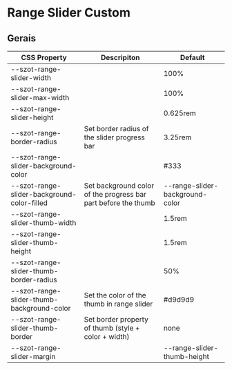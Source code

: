 <!-- Badge.stories.mdx -->


<Meta title="Components/FormFields/RangeSlider/Custom" />

# Range Slider Custom

## Gerais

| CSS Property                                | Descripiton                                                    | Default                         |
| ------------------------------------------- | -------------------------------------------------------------- | ------------------------------- |
| --szot-range-slider-width                   |                                                                | 100%                            |
| --szot-range-slider-max-width               |                                                                | 100%                            |
| --szot-range-slider-height                  |                                                                | 0.625rem                        |
| --szot-range-border-radius                  | Set border radius of the slider progress bar                   |  3.25rem                        |
| --szot-range-slider-background-color        |                                                                |  #333                           |
| --szot-range-slider-background-color-filled | Set background color of the progress bar part before the thumb | --range-slider-background-color |
| --szot-range-slider-thumb-width             |                                                                |  1.5rem                         |
| --szot-range-slider-thumb-height            |                                                                |  1.5rem                         |
| --szot-range-slider-thumb-border-radius     |                                                                |  50%                            |
| --szot-range-slider-thumb-background-color  | Set the color of the thumb in range slider                     |  #d9d9d9                        |
| --szot-range-slider-thumb-border            | Set border property of thumb (style + color + width)           | none                            |
| --szot-range-slider-margin                  |                                                                | --range-slider-thumb-height     |
